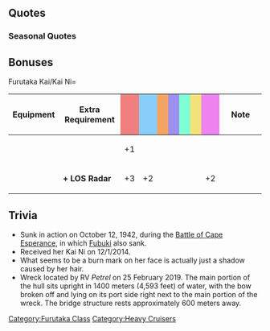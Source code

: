 {{ShipPageHeader}}

==Quotes==
{{ShipQuotes
|Introduction = 古鷹といいます。重巡洋艦のいいところ、たくさん知ってもらえると嬉しいです。
|Introduction/En = I'm Furutaka. I'll be happy to show all the good points of heavy cruisers.
|Introduction/Note = Furutaka and Kako were the first high-speed heavy cruisers

|Introduction/Kai Ni = 古鷹です！少し重巡洋艦としては小さいけれど……重巡古鷹、今日も頑張ります！
|Introduction/Kai Ni/En = I'm Furutaka! I'm a little small for a heavy cruiser but... Heavy cruiser Furutaka will do her best today too!

|Library = 重巡洋艦、古鷹です。<br>三川提督率いる第8艦隊の一員として、第一次ソロモン海戦では敵艦多数を撃破したんですよ！<br>これが、重巡なんです！
|Library/En = Heavy cruiser, Furutaka.<br>Selected by Vice Admiral Mikawa to be a member of the 8th fleet, I took out a lot of enemies at the 1st Battle of Solomon!<br>This is what a heavy cruiser can do!

|Secretary 1 = ここはとてもいい部隊ですね
|Secretary 1/En = This is a really great unit, you know?

|Secretary 2 = 次の作戦海域の資料、見せてもらってもいいですか？
|Secretary 2/En = The next operation area's data, is it okay to show me?

|Secretary 2/Kai Ni = 青葉？もういい加減に…ぁ、提督でしたか、お、お疲れ様です！
|Secretary 2/Kai Ni/En = Aoba? Would you sto... Ah, it was you Admiral, g, good work!

|Secretary 3 = 提督慌てないで。大丈夫です
|Secretary 3/En = Don't panic, Admiral. It's alright.

|Secretary 3/Kai Ni = あ～お～ば～！…ぁ、また提督なの？ごめんなさい、てっきり青葉がまた…。
|Secretary 3/Kai Ni/En = A~o~ba~! ...Ah, it's you again Admiral? Sorry, I thought it was Aoba again...

|Idle/Kai = 提督…は、忙しそう…えっと……どうしようかな、加古とか何してるかな？えっと…提督！古鷹、何してましょう！？
|Idle/Kai/En = The admiral's, busy... uh... what to do...? I wonder what Kako's doing?... Admiral, what should Furutaka do!?

|Secretary Married = やったね！
|Secretary Married/En = Awright!

|Secretary Married/Kai = 提督？　重巡洋艦のいいところ、少しはわかっていただけましたか？ 本当？　なら、ならよかったです！　私、うれしいです！
|Secretary Married/Kai/En = Admiral? The good points of a heavy cruiser... have you come to a better understanding of them? Really? Then, then that's great! I'm glad!

|Wedding = 提督！　重巡部隊の活躍、どうですか？　お役に立ってますか？　うふ、よかったぁ。嬉しいです！
|Wedding/En = Admiral! How was the Heavy Cruiser team's performance? Did we make a difference? Awright, that's great! I'm so happy!

|Looking At Scores = 提督にお知らせがあるようですよ
|Looking At Scores/En = Look's like there's a notice for you, Admiral.

|Looking At Scores/Kai Ni = 提督、情報分析は大切ですね。
|Looking At Scores/Kai Ni/En = Admiral, information analysis is important, isn't it.

|Joining A Fleet = 重巡古鷹、出撃します！
|Joining A Fleet/En = Heavy cruiser Furutaka, heading out!

|Equipment 1 = 三川艦隊の仲間にも、自慢できちゃいます
|Equipment 1/En = With Team Mikawa's comrades, I can boast.

|Equipment 2 = これなら夜戦もバッチリです！
|Equipment 2/En = With this night battles will be a cinch!

|Equipment 3 = やったね！
|Equipment 3/En = Yeah!

|Equipment 3/Kai Ni = やりました！
|Equipment 3/Kai Ni/En = I did it!

|Supply = これなら夜戦もバッチリです。
|Supply/En = Night battle will be easy with this.

|Supply/Kai = 補給は大切。ありがたいです。
|Supply/Kai/En = Supply is important. This is welcome.

|Docking Minor = 兵装の手入れをしてきますね。
|Docking Minor/En = My weapons need some repairs, yeah?

|Docking Major = 先日の戦闘で、少し無茶しちゃいましたね。
|Docking Major/En = That last battle, I overdid it a bit, yeah?

|Docking Complete = 修復が完了したようです。
|Docking Complete/En = Seems like repairs have been completed.

|Construction = 新しい艦が建造されました
|Construction/En = A new ship has been constructed.

|Returning From Sortie = 作戦完了です。お疲れ様！
|Returning From Sortie/En = The operation's over. Good work!

|Starting A Sortie = 敵輸送艦を捕捉。撃破したいですね
|Starting A Sortie/En = Seize the enemy transport ships. Want to defeat them, right?

|Battle Start = 左弦、砲雷撃戦用意！
|Battle Start/En = Port cannons, ready to fire!

|Battle Start/Kai Ni = 敵艦発見。古鷹、突撃します！
|Battle Start/Kai Ni/En = Enemy fleet spotted. Furutaka, engaging!

|Attack = 主砲狙って……そう、撃てぇー！
|Attack/En = Main cannons ready... OK, fire!

|Night Battle = 私、夜戦は得意なんだから！
|Night Battle/En = I'm pretty good at night battles, you know!

|Night Attack = 加古は大丈夫？
|Night Attack/En = Is Kako okay?

|MVP = 私たちの役割がたまたま目立っただけなんです。これが、重巡洋艦なんですよ。
|MVP/En = We only stood out by chance. That's what being a heavy cruiser is about.

|Minor Damage 1 = 予測の範囲内です！
|Minor Damage 1/En = This is within the predictions!

|Minor Damage 1/Kai Ni = て、敵のレーダー射撃！？ま、まだ…！
|Minor Damage 1/Kai Ni/En = E, enemy radar guided attack!? N, not yet...!

|Minor Damage 2 = やだ、潜水艦？
|Minor Damage 2/En = No.. What..? Submarines...!?
|Minor Damage 2/Note = Furutaka was attacked, but missed, by USS S-47

|Minor Damage 2/Kai Ni = や、やられたって…まだ、撃てます！
|Minor Damage 2/Kai Ni/En = I-I've been hit... I, can still fire!

|Major Damage = やっちゃった。まだ…沈まないよ！
|Major Damage/En = Ah, they got me... I'm not sunk yet!

|Sunk = 加古、ごめんね…先にいくね…
|Sunk/En = Kako, sorry.... I'm going ahead...
}}

===Seasonal Quotes===
{{Shipquoteseasonal
|EndofYear2014 = 今年ももう年末ですね。提督、古鷹がお部屋の大掃除、済ませておきますね！
|EndofYear2014_EN = The end of the year has come. Admiral, leave room cleaning to me!
|EndofYear2014_Clip = {{Audio|file=Furutaka_End_of_Year_2014.ogg}}
|EndofYear2014_Note = Same as [[Seasonal/End_of_Year_2015|End of Year 2015]]

|NewYear2015 = 提督！あけましておめでとうございます、古鷹、今年も重巡洋艦の良いところ、沢山お見せ出来るよう頑張ります！
|NewYear2015_EN = Admiral! Happy New Year! I'll do my best to show you all the good things about heavy cruisers this year as well!
|NewYear2015_Clip = {{Audio|file=Furutaka_2015newyear.ogg}}
|NewYear2015_Note = Same as [[Seasonal/New Year 2016|New Year 2016]]

|SecondAnniversary2015 = 提督、今日は素敵な日。ご一緒できて古鷹、光栄です！いつも感謝してます！
|SecondAnniversary2015_EN = Today is a wonderful day, Admiral! Furutaka is honored to be with you! Thanks as always!
|SecondAnniversary2015_Clip = {{Audio|file=Furutaka_Second_Anniversary.ogg}}
|SecondAnniversary2015_Note =

|EarlySummer2015 = 今年も夏がやってきますね。新しい水着、加古と買いに行こうかな。
|EarlySummer2015_EN = This year's summer has come along, hasn't it? I wonder where I should buy a new swimsuit with Kako.
|EarlySummer2015_Clip = {{Audio|file=Furutaka_Early_Summer_2015.ogg}}
|EarlySummer2015_Note = 

|Fall2015 = この季節は、少し鎮守府も落ち着いた雰囲気になりますね。古鷹は、秋は少し不思議な気持ちになります。
|Fall2015_EN = During this season the naval base calms a bit down, doesn't it? Autumn makes Furutaka feel a little strange.
|Fall2015_Clip = {{Audio|file=Furutaka_Autumn_2015.ogg}}
|Fall2015_Note = 

|Christmas2015 = 提督、メリークリスマス！この季節は一緒に過ごせて、古鷹、うれしいです！
|Christmas2015_EN = Admiral, Merry Christmas! To be spending this season together with you, I feel so happy!
|Christmas2015_Clip = {{Audio|file=Furutaka_christmas2014.ogg}}
|Christmas2015_Note = From [[Seasonal/Christmas 2014|Christmas 2014]]

|Valentine2016 = 提督、こ、これ…受け取って、ください！…あ、ありがとうございます！
|Valentine2016_EN =Admiral, h-here, please accept this! T-thank you very much!
|Valentine2016_Clip = {{Audio|file=Furutaka_Valentine_2016.ogg}}
|Valentine2016_Note = 

|ThirdAnniversary2016 = 提督、今日は素敵な日。ご一緒できて古鷹、光栄です！いつも感謝してます！	
|ThirdAnniversary2016_EN = Today is a wonderful day, Admiral! Furutaka is honored to be with you! Thanks as always!
|ThirdAnniversary2016_Clip = {{Audio|file=Furutaka-2nd_Anniversary.ogg}}
|ThirdAnniversary2016_Note = From [[Seasonal/Second_Anniversary]]
}}

==Bonuses==
<tabber>
Furutaka Kai/Kai Ni=
{|class="wikitable" style="width:100%; text-align: center; vertical-align: middle;"
|-
! style="width: 20%;" | Equipment
! style="width: 25%;" | Extra Requirement
! style="width: 5%; background-color: lightcoral;" | {{Firepower}}
! style="width: 5%; background-color: lightskyblue;" | {{Torpedo}}
! style="width: 5%; background-color: sandybrown;" | {{AA}}
! style="width: 5%; background-color: #9C8FEE;" | {{ASW}}
! style="width: 5%; background-color: #7fffd4;" | {{LOS}}
! style="width: 5%; background-color: #F2E279;" | {{Armor}}
! style="width: 5%; background-color: violet;" | {{Evasion}}
! style="width: 20%;" | Note
|-
! rowspan="2"| {{RedGunLight}}{{EquipmentLink|20.3cm (No.2) Twin Gun Mount}}
| style="text-align:left;" |
| +1 || || || || || || 
| style="text-align:left;" |
|-
| style="text-align:left;" | '''+ LOS Radar'''
| +3 || +2 ||  || || || || +2
| style="text-align:left;" |
|}
</tabber>

==Trivia==
* Sunk in action on October 12, 1942, during the [https://en.wikipedia.org/wiki/Battle_of_Cape_Esperance Battle of Cape Esperance], in which [[Fubuki]] also sank.
* Received her Kai Ni on 12/1/2014.
* What seems to be a burn mark on her face is actually just a shadow caused by her hair.
* Wreck located by RV ''Petrel'' on 25 February 2019. The main portion of the hull sits upright in 1400 meters (4,593 feet) of water, with the bow broken off and lying on its port side right next to the main portion of the wreck. The bridge structure rests approximately 600 meters away.

{{ShipPageFooter}}
[[Category:Furutaka Class]]
[[Category:Heavy Cruisers]]